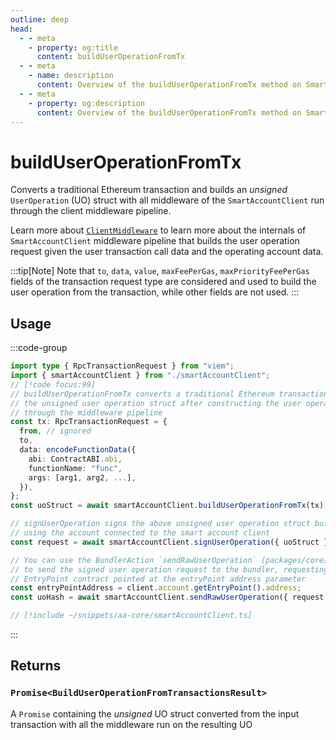 ```yaml
---
outline: deep
head:
  - - meta
    - property: og:title
      content: buildUserOperationFromTx
  - - meta
    - name: description
      content: Overview of the buildUserOperationFromTx method on SmartAccountClient
  - - meta
    - property: og:description
      content: Overview of the buildUserOperationFromTx method on SmartAccountClient
---
```


# buildUserOperationFromTx

Converts a traditional Ethereum transaction and builds an _unsigned_ `UserOperation` (UO) struct with all middleware of the `SmartAccountClient` run through the client middleware pipeline.

Learn more about [`ClientMiddleware`](/packages/aa-core/smart-account-client/middleware/) to learn more about the internals of `SmartAccountClient` middleware pipeline that builds the user operation request given the user transaction call data and the operating account data.

:::tip[Note]
Note that `to`, `data`, `value`, `maxFeePerGas`, `maxPriorityFeePerGas` fields of the transaction request type are considered and used to build the user operation from the transaction, while other fields are not used.
:::

## Usage

:::code-group

```ts [example.ts]
import type { RpcTransactionRequest } from "viem";
import { smartAccountClient } from "./smartAccountClient";
// [!code focus:99]
// buildUserOperationFromTx converts a traditional Ethereum transaction and returns
// the unsigned user operation struct after constructing the user operation struct
// through the middleware pipeline
const tx: RpcTransactionRequest = {
  from, // ignored
  to,
  data: encodeFunctionData({
    abi: ContractABI.abi,
    functionName: "func",
    args: [arg1, arg2, ...],
  }),
};
const uoStruct = await smartAccountClient.buildUserOperationFromTx(tx);

// signUserOperation signs the above unsigned user operation struct built
// using the account connected to the smart account client
const request = await smartAccountClient.signUserOperation({ uoStruct });

// You can use the BundlerAction `sendRawUserOperation` (packages/core/src/actions/bundler/sendRawUserOperation.ts)
// to send the signed user operation request to the bundler, requesting the bundler to send the signed uo to the
// EntryPoint contract pointed at the entryPoint address parameter
const entryPointAddress = client.account.getEntryPoint().address;
const uoHash = await smartAccountClient.sendRawUserOperation({ request, entryPoint: entryPointAddress });
```

```ts [smartAccountClient.ts]
// [!include ~/snippets/aa-core/smartAccountClient.ts]
```

:::

## Returns

### `Promise<BuildUserOperationFromTransactionsResult>`

A `Promise` containing the _unsigned_ UO struct converted from the input transaction with all the middleware run on the resulting UO


<SendUoParam />
